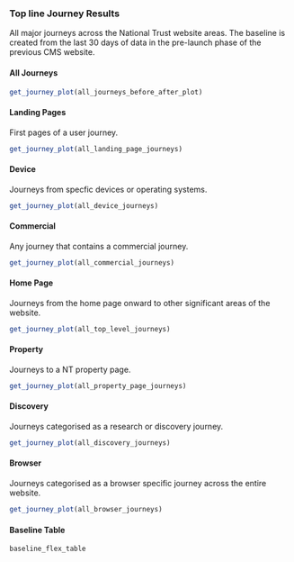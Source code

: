 
### Top line Journey Results {.tabset}


All major journeys across the National Trust website areas. The baseline is created from the last 30 days of data in the pre-launch phase of the previous CMS website.

#### All Journeys


```r

get_journey_plot(all_journeys_before_after_plot)

```
#### Landing Pages

First pages of a user journey. 

```r

get_journey_plot(all_landing_page_journeys)

```


#### Device

Journeys from specfic devices or operating systems.

```r

get_journey_plot(all_device_journeys)

```


#### Commercial

Any journey that contains a commercial journey.

```r

get_journey_plot(all_commercial_journeys)

```


#### Home Page

Journeys from the home page onward to other significant areas of the website.

```r

get_journey_plot(all_top_level_journeys)

```

#### Property

Journeys to a NT property page.

```r

get_journey_plot(all_property_page_journeys)

```

#### Discovery

Journeys categorised as a research or discovery journey.

```r

get_journey_plot(all_discovery_journeys)

```


#### Browser

Journeys categorised as a browser specific journey across the entire website.

```r

get_journey_plot(all_browser_journeys)

```



#### Baseline Table


```r

baseline_flex_table

```





### {.unlisted .unnumbered}
